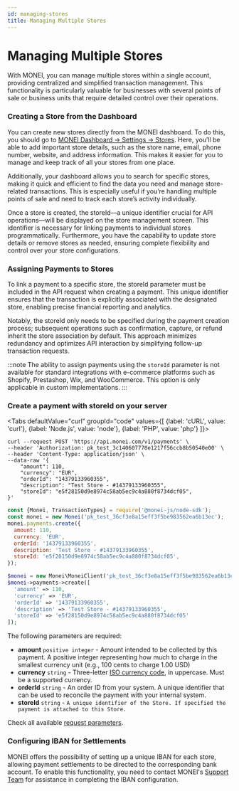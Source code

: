 ```yaml
---
id: managing-stores
title: Managing Multiple Stores
---
```


# Managing Multiple Stores

With MONEI, you can manage multiple stores within a single account, providing centralized and simplified transaction management. This functionality is particularly valuable for businesses with several points of sale or business units that require detailed control over their operations.

### Creating a Store from the Dashboard

You can create new stores directly from the MONEI dashboard. To do this, you should go to [MONEI Dashboard → Settings → Stores](https://dashboard.monei.com/settings/stores). Here, you’ll be able to add important store details, such as the store name, email, phone number, website, and address information. This makes it easier for you to manage and keep track of all your stores from one place.

Additionally, your dashboard allows you to search for specific stores, making it quick and efficient to find the data you need and manage store-related transactions. This is especially useful if you’re handling multiple points of sale and need to track each store’s activity individually.

Once a store is created, the storeId—a unique identifier crucial for API operations—will be displayed on the store management screen. This identifier is necessary for linking payments to individual stores programmatically. Furthermore, you have the capability to update store details or remove stores as needed, ensuring complete flexibility and control over your store configurations.

### Assigning Payments to Stores

To link a payment to a specific store, the storeId parameter must be included in the API request when creating a payment. This unique identifier ensures that the transaction is explicitly associated with the designated store, enabling precise financial reporting and analytics. 

Notably, the storeId only needs to be specified during the payment creation process; subsequent operations such as confirmation, capture, or refund inherit the store association by default. This approach minimizes redundancy and optimizes API interaction by simplifying follow-up transaction requests.

:::note 
The ability to assign payments using the `storeId` parameter is not available for standard integrations with e-commerce platforms such as Shopify, Prestashop, Wix, and WooCommerce. This option is only applicable in custom implementations.
:::

### Create a payment with storeId on your server


<Tabs
  defaultValue="curl"
  groupId="code"
  values={[
    {label: 'cURL', value: 'curl'},
    {label: 'Node.js', value: 'node'},
    {label: 'PHP', value: 'php'}
  ]}>
<TabItem value="curl">

```shell script title="POST https://api.monei.com/v1/payments"
curl --request POST 'https://api.monei.com/v1/payments' \
--header 'Authorization: pk_test_3c140607778e1217f56ccb8b50540e00' \
--header 'Content-Type: application/json' \
--data-raw '{
    "amount": 110,
    "currency": "EUR",
    "orderId": "14379133960355",
    "description": "Test Store - #14379133960355",
    "storeId": "e5f28150d9e8974c58ab5ec9c4a880f8734dcf05",
}'
```

</TabItem>

<TabItem value="node">

```js title="server.js"
const {Monei, TransactionTypes} = require('@monei-js/node-sdk');
const monei = new Monei('pk_test_36cf3e8a15eff3f5be983562ea6b13ec');
monei.payments.create({
  amount: 110,
  currency: 'EUR',
  orderId: '14379133960355',
  description: 'Test Store - #14379133960355',
  storeId: 'e5f28150d9e8974c58ab5ec9c4a880f8734dcf05',
});
```

</TabItem>
<TabItem value="php">

```php title="server.php"
$monei = new Monei\MoneiClient('pk_test_36cf3e8a15eff3f5be983562ea6b13ec');
$monei->payments->create([
  'amount' => 110,
  'currency' => 'EUR',
  'orderId' => '14379133960355',
  'description' => 'Test Store - #14379133960355',
  'storeId' => 'e5f28150d9e8974c58ab5ec9c4a880f8734dcf05'
]);
```

</TabItem>
</Tabs>

The following parameters are required:

- **amount** `positive integer` - Amount intended to be collected by this payment. A positive integer representing how much to charge in the smallest currency unit (e.g., 100 cents to charge 1.00 USD)
- **currency** `string` - Three-letter [ISO currency code](https://en.wikipedia.org/wiki/ISO_4217), in uppercase. Must be a supported currency.
- **orderId** `string` - An order ID from your system. A unique identifier that can be used to reconcile the payment with your internal system.
- **storeId** `string` - `A unique identifier of the Store. If specified the payment is attached to this Store.`

Check all available [request parameters](/api/#operation/payments_create).

### Configuring IBAN for Settlements

MONEI offers the possibility of setting up a unique IBAN for each store, allowing payment settlements to be directed to the corresponding bank account. To enable this functionality, you need to contact MONEI's [Support Team](https://support.monei.com/hc/requests/new) for assistance in completing the IBAN configuration.
